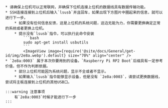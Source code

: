 

    * 请确保上位机可以正常联网，并确保下位机连接上位机的数据线具有数据传输功能。
    * SSH连接连接到上位机后输入`lsusb`并且回车，如果出现下方图片中圈起来的信息，就可以进行下一步。
        * 如果没有任何信息反馈，这是上位机的系统问题，这边无能为力，你需要更换确定正常的系统或者更换上位机。
        * 提示没有`lsusb`指令，可以执行此命令安装
            ```bash
            sudo apt-get install usbutils
            ```
            <ImageView image={require('@site/docs/General/get-id/img/2e8a.webp').default} size="70%" align="center" /> 
    * `2e8a:0003` 属于本次你要用到的设备。`Raspberry Pi RP2 Boot`后缀具有一定参考价值，但不作为判断依据。
        * 部分上位机可能因为系统问题，显示不全或者不显示。
        * 如果输入`lsusb`指令能够显示设备，但是没有 `2e8a:0003`，请尝试更换数据线，尝试将主板连接到上位机的其他USB口。

    :::warning 注意事项
        有`2e8a:0003`时候才能进行下一步
    :::
